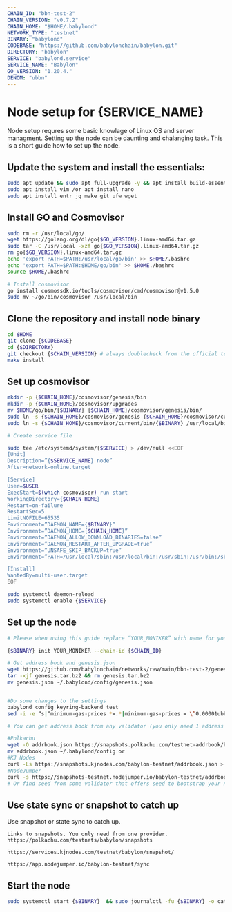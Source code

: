 ```yaml
---
CHAIN_ID: "bbn-test-2"
CHAIN_VERSION: "v0.7.2"
CHAIN_HOME: "$HOME/.babylond"
NETWORK_TYPE: "testnet"
BINARY: "babylond"
CODEBASE: "https://github.com/babylonchain/babylon.git"
DIRECTORY: "babylon"
SERVICE: "babylond.service"
SERVICE_NAME: "Babylon"
GO_VERSION: "1.20.4."
DENOM: "ubbn"
---
```


# Node setup for {SERVICE_NAME}

Node setup requres some basic knowlage of Linux OS and server managment. Setting up the node
can be daunting and chalanging task. This is a short guide how to set up the node.

## Update the system and install the essentials:

```bash
sudo apt update && sudo apt full-upgrade -y && apt install build-essential 
sudo apt install vim /or apt install nano 
sudo apt install entr jq make git ufw wget 
```

## Install GO and Cosmovisor

```bash
sudo rm -r /usr/local/go/
wget https://golang.org/dl/go{$GO_VERSION}.linux-amd64.tar.gz
sudo tar -C /usr/local -xzf go{$GO_VERSION}.linux-amd64.tar.gz
rm go{$GO_VERSION}.linux-amd64.tar.gz
echo 'export PATH=$PATH:/usr/local/go/bin' >> $HOME/.bashrc
echo 'export PATH=$PATH:$HOME/go/bin' >> $HOME./bashrc
source $HOME/.bashrc

# Install cosmovisor
go install cosmossdk.io/tools/cosmovisor/cmd/cosmovisor@v1.5.0
sudo mv ~/go/bin/cosmovisor /usr/local/bin
```

## Clone the repository and install node binary

```bash
cd $HOME 
git clone {$CODEBASE}
cd {$DIRECTORY} 
git checkout {$CHAIN_VERSION} # always doublecheck from the official team for the right version
make install
```

## Set up cosmovisor

```bash 
mkdir -p {$CHAIN_HOME}/cosmovisor/genesis/bin
mkdir -p {$CHAIN_HOME}/cosmovisor/upgrades
mv $HOME/go/bin/{$BINARY} {$CHAIN_HOME}/cosmovisor/genesis/bin/
sudo ln -s {$CHAIN_HOME}/cosmovisor/genesis {$CHAIN_HOME}/cosmovisor/current -f
sudo ln -s {$CHAIN_HOME}/cosmovisor/current/bin/{$BINARY} /usr/local/bin/{$BINARY} -f

# Create service file

sudo tee /etc/systemd/system/{$SERVICE} > /dev/null <<EOF
[Unit]
Description=”{$SERVICE_NAME} node”
After=network-online.target

[Service]
User=$USER
ExecStart=$(which cosmovisor) run start
WorkingDirectory={$CHAIN_HOME}
Restart=on-failure 
RestartSec=5
LimitNOFILE=65535
Environment=”DAEMON_NAME={$BINARY}”
Environment=”DAEMON_HOME={$CHAIN_HOME}”
Environment=”DAEMON_ALLOW_DOWNLOAD_BINARIES=false”
Environment=”DAEMON_RESTART_AFTER_UPGRADE=true”
Environment=”UNSAFE_SKIP_BACKUP=true”
Environment=”PATH=/usr/local/sbin:/usr/local/bin:/usr/sbin:/usr/bin:/sbin:/bin:/usr/games:/usr/local/games:/snap/bin:{$CHAIN_HOME}/cosmovisor/current/bin”

[Install]
WantedBy=multi-user.target
EOF

sudo systemctl daemon-reload
sudo systemctl enable {$SERVICE}
```

## Set up the node 

```bash
# Please when using this guide replace “YOUR_MONIKER” with name for your node.

{$BINARY} init YOUR_MONIKER --chain-id {$CHAIN_ID}

# Get address book and genesis.json
wget https://github.com/babylonchain/networks/raw/main/bbn-test-2/genesis.tar.bz2
tar -xjf genesis.tar.bz2 && rm genesis.tar.bz2
mv genesis.json ~/.babylond/config/genesis.json


#Do some changes to the settings
babylond config keyring-backend test
sed -i -e “s|^minimum-gas-prices *=.*|minimum-gas-prices = \”0.00001ubbn\”|” $HOME/.babylond/config/app.toml

# You can get address book from any validator (you only need 1 address book)

#Polkachu
wget -O addrbook.json https://snapshots.polkachu.com/testnet-addrbook/babylon/addrbook.json –inet4-only
mv addrbook.json ~/.babylond/config or
#KJ Nodes
curl -Ls https://snapshots.kjnodes.com/babylon-testnet/addrbook.json > $HOME/.babylond/config/addrbook.json or
#NodeJumper
curl -s https://snapshots-testnet.nodejumper.io/babylon-testnet/addrbook.json > $HOME/.babylond/config/addrbook.json
# Or find seed from some validator that offers seed to bootstrap your node.
```

## Use state sync or snapshot to catch up

Use snapshot or state sync to catch up.


```
Links to snapshots. You only need from one provider.
https://polkachu.com/testnets/babylon/snapshots

https://services.kjnodes.com/testnet/babylon/snapshot/

https://app.nodejumper.io/babylon-testnet/sync
```

## Start the node

```bash
sudo systemctl start {$BINARY}  && sudo journalctl -fu {$BINARY} -o cat
```